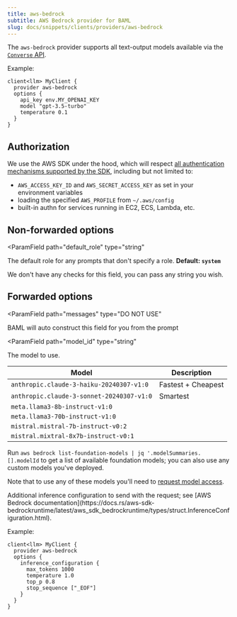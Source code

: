 ```yaml
---
title: aws-bedrock
subtitle: AWS Bedrock provider for BAML
slug: docs/snippets/clients/providers/aws-bedrock
---
```



The `aws-bedrock` provider supports all text-output models available via the [`Converse` API](https://docs.aws.amazon.com/bedrock/latest/userguide/conversation-inference.html).

Example:

```baml BAML
client<llm> MyClient {
  provider aws-bedrock
  options {
    api_key env.MY_OPENAI_KEY
    model "gpt-3.5-turbo"
    temperature 0.1
  }
}
```

## Authorization

We use the AWS SDK under the hood, which will respect [all authentication mechanisms supported by the SDK](https://docs.rs/aws-config/latest/aws_config/index.html), including but not limited to:

  - `AWS_ACCESS_KEY_ID` and `AWS_SECRET_ACCESS_KEY` as set in your environment variables
  - loading the specified `AWS_PROFILE` from `~/.aws/config`
  - built-in authn for services running in EC2, ECS, Lambda, etc.

## Non-forwarded options

<ParamField
  path="default_role"
  type="string"
>
  The default role for any prompts that don't specify a role. **Default: `system`**

  We don't have any checks for this field, you can pass any string you wish.
</ParamField>

<Markdown src="../../../../snippets/allowed-role-metadata-basic.mdx" />

## Forwarded options

<ParamField
   path="messages"
   type="DO NOT USE"
>
  BAML will auto construct this field for you from the prompt
</ParamField>

<ParamField
  path="model_id"
  type="string"
>
  The model to use.

| Model           | Description                    |
| --------------- | ------------------------------ |
| `anthropic.claude-3-haiku-20240307-v1:0`  | Fastest + Cheapest    |
| `anthropic.claude-3-sonnet-20240307-v1:0` | Smartest              |
| `meta.llama3-8b-instruct-v1:0`            |                       |
| `meta.llama3-70b-instruct-v1:0`           |                       |
| `mistral.mistral-7b-instruct-v0:2`        |                       |
| `mistral.mixtral-8x7b-instruct-v0:1`      |                       |

Run `aws bedrock list-foundation-models | jq '.modelSummaries.[].modelId` to get a list of available foundation models; you can also use any custom models you've deployed.

Note that to use any of these models you'll need to [request model access].

[request model access]: https://docs.aws.amazon.com/bedrock/latest/userguide/model-access.html

</ParamField>

<ParamField path="inference_configuration" type="object">
  Additional inference configuration to send with the request; see [AWS Bedrock documentation](https://docs.rs/aws-sdk-bedrockruntime/latest/aws_sdk_bedrockruntime/types/struct.InferenceConfiguration.html).

Example:

```baml BAML
client<llm> MyClient {
  provider aws-bedrock
  options {
    inference_configuration {
      max_tokens 1000
      temperature 1.0
      top_p 0.8
      stop_sequence ["_EOF"]
    }
  }
}
```

</ParamField>
